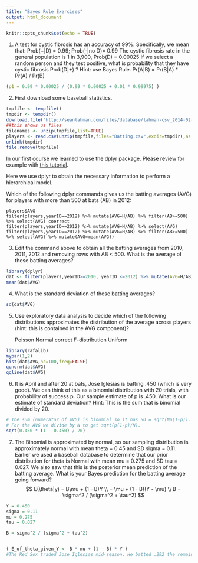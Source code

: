 ```yaml
---
title: "Bayes Rule Exercises"
output: html_document
---
```


```r
knitr::opts_chunk$set(echo = TRUE)
```

1. A test for cystic fibrosis has an accuracy of 99%. Specifically, we mean that:
Prob(+|D) = 0.99; Prob(-|no D)= 0.99
The cystic fibrosis rate in the general population is 1 in 3,900, Prob(D) = 0.00025
If we select a random person and they test positive, what is probability that they have cystic
fibrosis Prob(D|+) ? Hint: use Bayes Rule.
Pr(A|B) = Pr(B|A) * Pr(A) / Pr(B)
```r
(p1 = 0.99 * 0.00025 / (0.99 * 0.00025 + 0.01 * 0.99975) )

```

2. First download some baseball statistics.
```r
tmpfile <- tempfile()
tmpdir <- tempdir()
download.file("http://seanlahman.com/files/database/lahman-csv_2014-02-14.zip",tmpfile)
##this shows us files
filenames <- unzip(tmpfile,list=TRUE)
players <- read.csv(unzip(tmpfile,files="Batting.csv",exdir=tmpdir),as.is=TRUE)
unlink(tmpdir)
file.remove(tmpfile)
```
In our first course we learned to use the dplyr package. Please review for example with [this tutorial](https://cran.r-project.org/web/packages/dplyr/vignettes/dplyr.html).

Here we use dplyr to obtain the necessary information to perform a hierarchical model.

Which of the following dplyr commands gives us the batting averages (AVG) for players with more than 500 at bats (AB) in 2012:

    players$AVG
    filter(players,yearID==2012) %>% mutate(AVG=H/AB) %>% filter(AB>=500) %>% select(AVG) coerrect
    filter(players,yearID==2012) %>% mutate(AVG=H/AB) %>% select(AVG)
    filter(players,yearID==2012) %>% mutate(AVG=H/AB) %>% filter(AB>=500) %>% select(AVG) %>% mutate(AVG=mean(AVG)) 


3. Edit the command above to obtain all the batting averages from 2010, 2011, 2012 and removing rows with AB < 500.
What is the average of these batting averages?
```r
library(dplyr)
dat <- filter(players,yearID>=2010, yearID <=2012) %>% mutate(AVG=H/AB) %>% filter(AB>=500) %>% select(AVG)
mean(dat$AVG)
```

4. What is the standard deviation of these batting averages?
```r
sd(dat$AVG)
```
5. Use exploratory data analysis to decide which of the following distributions approximates the distribution of the average across players (hint: this is contained in the AVG component)?

    Poisson
    Normal correct
    F-distribution
    Uniform

```r
library(rafalib)
mypar(1,2)
hist(dat$AVG,nc=100,freq=FALSE)
qqnorm(dat$AVG)
qqline(dat$AVG)
```

6. It is April and after 20 at bats, Jose Iglesias is batting .450 (which is very good). We can
think of this as a binomial distribution with 20 trials, with probability of success p. Our
sample estimate of p is .450. What is our estimate of standard deviation? Hint: This is the
sum that is binomial divided by 20.
```r
# The sum (numerator of AVG) is binomial so it has SD = sqrt(Np(1-p)). The SD of a random variable times a constant is the SD of the random variable times that constant. 
# For the AVG we divide by N to get sqrt(p(1-p)/N).
sqrt(0.450 * (1 - 0.450) / 20)
```
7. The Binomial is approximated by normal, so our sampling distribution is approximately
normal with mean theta = 0.45 and SD sigma = 0.11. Earlier we used a baseball database to
determine that our prior distribution for theta is Normal with mean mu = 0.275 and SD tau = 0.027.
We also saw that this is the posterior mean prediction of the batting average.
What is your Bayes prediction for the batting average going forward?
$$
E(\theta|y) = B\mu + (1 - B)Y \\
= \mu + (1 - B)(Y - \mu) \\
B = \sigma^2 / (\sigma^2 + \tau^2)
$$
```r
Y = 0.450
sigma = 0.11
mu = 0.275
tau = 0.027

B = sigma^2 / (sigma^2 + tau^2)


( E_of_theta_given_Y <- B * mu + (1 - B) * Y )
#The Red Sox traded Jose Iglesias mid-season. He batted .292 the remaining of the season not .450 and much closer to the .285 estimate.
```












